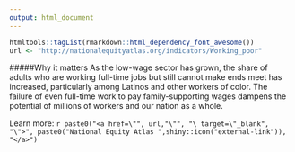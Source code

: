 ```yaml
---
output: html_document
---
```


```r
htmltools::tagList(rmarkdown::html_dependency_font_awesome())
url <- "http://nationalequityatlas.org/indicators/Working_poor"
```

#####Why it matters
As the low-wage sector has grown, the share of adults who are working full-time jobs but still cannot make ends meet has increased, particularly among Latinos and other workers of color. The failure of even full-time work to pay family-supporting wages dampens the potential of millions of workers and our nation as a whole.

Learn more: `r paste0("<a href=\"", url,"\"", "\ target=\"_blank", "\">", paste0("National Equity Atlas ",shiny::icon("external-link")), "</a>")`